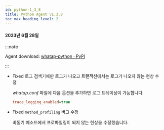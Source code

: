 ```yaml
---
id: python-1_3_8
title: Python Agent v1.3.8
toc_max_heading_level: 2
---
```


#### 2023년 6월 28일

:::note

Agent download: [whatap-python · PyPI](https://pypi.org/project/whatap-python/1.3.8/)

:::

- <Status>Fixed</Status> <UI>로그 검색기</UI>에만 로그가 나오고 트랜잭션에서는 로그가 나오지 않는 현상 수정
  
  *whatap.conf* 파일에 다음 옵션을 추가하면 로그 트레이싱이 가능합니다.

  ```ini title='whtap.conf'
  trace_logging_enabled=true
  ```

- <Status>Fixed</Status> <code>method_profiling</code> 버그 수정

  비동기 메소드에서 프로파일링이 되지 않는 현상을 수정했습니다.
